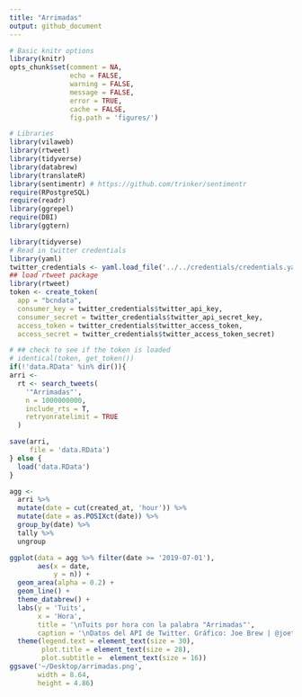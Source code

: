 ```yaml
---
title: "Arrimadas"
output: github_document
---
```



```r
# Basic knitr options
library(knitr)
opts_chunk$set(comment = NA, 
               echo = FALSE, 
               warning = FALSE, 
               message = FALSE, 
               error = TRUE, 
               cache = FALSE,
               fig.path = 'figures/')
```



```r
# Libraries
library(vilaweb)
library(rtweet)
library(tidyverse)
library(databrew)
library(translateR)
library(sentimentr) # https://github.com/trinker/sentimentr
require(RPostgreSQL)
require(readr)  
library(ggrepel)
require(DBI)
library(ggtern)
```

```r
library(tidyverse)
# Read in twitter credentials
library(yaml)
twitter_credentials <- yaml.load_file('../../credentials/credentials.yaml')
## load rtweet package
library(rtweet)
token <- create_token(
  app = "bcndata",
  consumer_key = twitter_credentials$twitter_api_key,
  consumer_secret = twitter_credentials$twitter_api_secret_key,
  access_token = twitter_credentials$twitter_access_token,
  access_secret = twitter_credentials$twitter_access_token_secret)

# ## check to see if the token is loaded
# identical(token, get_token())
if(!'data.RData' %in% dir()){
arri <-
  rt <- search_tweets(
    '"Arrimadas"', 
    n = 1000000000, 
    include_rts = T, 
    retryonratelimit = TRUE
  )

save(arri,
     file = 'data.RData')
} else {
  load('data.RData')
}

agg <-
  arri %>%
  mutate(date = cut(created_at, 'hour')) %>%
  mutate(date = as.POSIXct(date)) %>%
  group_by(date) %>%
  tally %>%
  ungroup

ggplot(data = agg %>% filter(date >= '2019-07-01'),
       aes(x = date,
           y = n)) +
  geom_area(alpha = 0.2) +
  geom_line() +
  theme_databrew() +
  labs(y = 'Tuits',
       x = 'Hora',
       title = '\nTuits por hora con la palabra "Arrimadas"',
       caption = '\nDatos del API de Twitter. Gráfico: Joe Brew | @joethebrew.') +
  theme(legend.text = element_text(size = 30),
        plot.title = element_text(size = 28),
        plot.subtitle =  element_text(size = 16)) 
ggsave('~/Desktop/arrimadas.png',
       width = 8.64,
       height = 4.86)
```